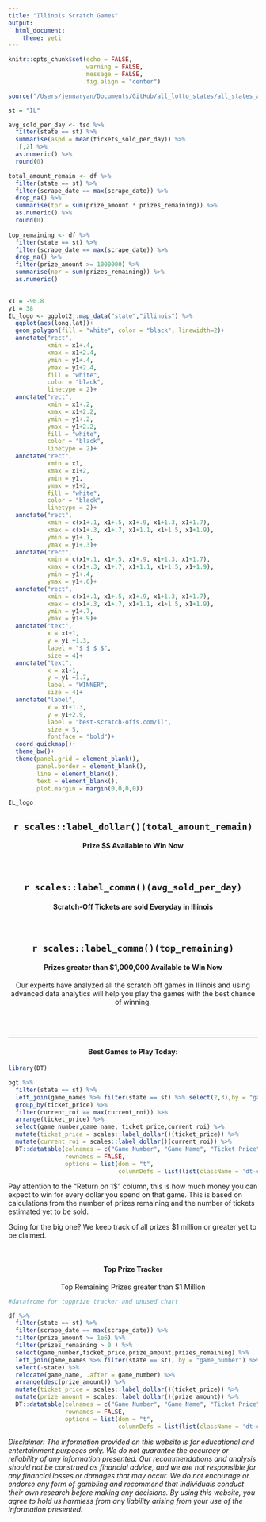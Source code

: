 ```yaml
---
title: "Illinois Scratch Games"
output: 
  html_document:
    theme: yeti
---
```


```r
knitr::opts_chunk$set(echo = FALSE, 
                      warning = FALSE, 
                      message = FALSE,
                      fig.align = "center")

source("/Users/jennaryan/Documents/GitHub/all_lotto_states/all_states_analysis.R")

st = "IL"

avg_sold_per_day <- tsd %>% 
  filter(state == st) %>% 
  summarise(aspd = mean(tickets_sold_per_day)) %>% 
  .[,2] %>% 
  as.numeric() %>% 
  round(0)

total_amount_remain <- df %>% 
  filter(state == st) %>% 
  filter(scrape_date == max(scrape_date)) %>% 
  drop_na() %>% 
  summarise(tpr = sum(prize_amount * prizes_remaining)) %>%
  as.numeric() %>% 
  round(0)
  
top_remaining <- df %>% 
  filter(state == st) %>% 
  filter(scrape_date == max(scrape_date)) %>% 
  drop_na() %>% 
  filter(prize_amount >= 1000000) %>% 
  summarise(npr = sum(prizes_remaining)) %>% 
  as.numeric()
  
```

```r

x1 = -90.8
y1 = 38
IL_logo <- ggplot2::map_data("state","illinois") %>% 
  ggplot(aes(long,lat))+
  geom_polygon(fill = "white", color = "black", linewidth=2)+
  annotate("rect",
           xmin = x1+.4,
           xmax = x1+2.4,
           ymin = y1+.4,
           ymax = y1+2.4,
           fill = "white",
           color = "black",
           linetype = 2)+
  annotate("rect",
           xmin = x1+.2,
           xmax = x1+2.2,
           ymin = y1+.2,
           ymax = y1+2.2,
           fill = "white",
           color = "black",
           linetype = 2)+
  annotate("rect",
           xmin = x1,
           xmax = x1+2,
           ymin = y1,
           ymax = y1+2,
           fill = "white",
           color = "black",
           linetype = 2)+
  annotate("rect",
           xmin = c(x1+.1, x1+.5, x1+.9, x1+1.3, x1+1.7),
           xmax = c(x1+.3, x1+.7, x1+1.1, x1+1.5, x1+1.9),
           ymin = y1+.1,
           ymax = y1+.3)+
  annotate("rect",
           xmin = c(x1+.1, x1+.5, x1+.9, x1+1.3, x1+1.7),
           xmax = c(x1+.3, x1+.7, x1+1.1, x1+1.5, x1+1.9),
           ymin = y1+.4,
           ymax = y1+.6)+
  annotate("rect",
           xmin = c(x1+.1, x1+.5, x1+.9, x1+1.3, x1+1.7),
           xmax = c(x1+.3, x1+.7, x1+1.1, x1+1.5, x1+1.9),
           ymin = y1+.7,
           ymax = y1+.9)+
  annotate("text",
           x = x1+1,
           y = y1 +1.3,
           label = "$ $ $ $",
           size = 4)+
  annotate("text",
           x = x1+1,
           y = y1 +1.7,
           label = "WINNER",
           size = 4)+
  annotate("label",
           x = x1+1.3,
           y = y1+2.9,
           label = "best-scratch-offs.com/il",
           size = 5,
           fontface = "bold")+
  coord_quickmap()+
  theme_bw()+
  theme(panel.grid = element_blank(),
        panel.border = element_blank(),
        line = element_blank(),
        text = element_blank(),
        plot.margin = margin(0,0,0,0))

IL_logo
```

::: {style="text-align:center"}
## `r scales::label_dollar()(total_amount_remain)`

#### Prize \$\$ Available to Win Now

<br>

## `r scales::label_comma()(avg_sold_per_day)`

#### Scratch-Off Tickets are sold Everyday in Illinois

<br>

## `r scales::label_comma()(top_remaining)`

#### Prizes greater than \$1,000,000 Available to Win Now

Our experts have analyzed all the scratch off games in Illinois and using advanced data analytics will help you play the games with the best chance of winning.
:::

<br><br>

------------------------------------------------------------------------

#### Best Games to Play Today: {style="text-align: center"}

```r
library(DT)

bgt %>% 
  filter(state == st) %>% 
  left_join(game_names %>% filter(state == st) %>% select(2,3),by = "game_number") %>% 
  group_by(ticket_price) %>% 
  filter(current_roi == max(current_roi)) %>% 
  arrange(ticket_price) %>% 
  select(game_number,game_name, ticket_price,current_roi) %>% 
  mutate(ticket_price = scales::label_dollar()(ticket_price)) %>% 
  mutate(current_roi = scales::label_dollar()(current_roi)) %>% 
  DT::datatable(colnames = c("Game Number", "Game Name", "Ticket Price", "Return on $1"),
                rownames = FALSE,
                options = list(dom = "t",
                               columnDefs = list(list(className = 'dt-center', targets = 0:3))))

```

Pay attention to the "Return on 1\$" column, this is how much money you can expect to win for every dollar you spend on that game. This is based on calculations from the number of prizes remaining and the number of tickets estimated yet to be sold.

Going for the big one? We keep track of all prizes \$1 million or greater yet to be claimed.

<br>

#### **Top Prize Tracker** {style="text-align: center"}

::: {style="text-align: center"}
Top Remaining Prizes greater than \$1 Million
:::

```r
#datafrome for topprize tracker and unused chart

df %>% 
  filter(state == st) %>% 
  filter(scrape_date == max(scrape_date)) %>% 
  filter(prize_amount >= 1e6) %>% 
  filter(prizes_remaining > 0 ) %>% 
  select(game_number,ticket_price,prize_amount,prizes_remaining) %>% 
  left_join(game_names %>% filter(state == st), by = "game_number") %>% 
  select(-state) %>% 
  relocate(game_name, .after = game_number) %>% 
  arrange(desc(prize_amount)) %>% 
  mutate(ticket_price = scales::label_dollar()(ticket_price)) %>% 
  mutate(prize_amount = scales::label_dollar()(prize_amount)) %>% 
  DT::datatable(colnames = c("Game Number", "Game Name", "Ticket Price", "Prize Amount", "Prizes Remaining"),
                rownames = FALSE,
                options = list(dom = "t",
                               columnDefs = list(list(className = 'dt-center', targets = 0:4))))
```

*Disclaimer: The information provided on this website is for educational and entertainment purposes only. We do not guarantee the accuracy or reliability of any information presented. Our recommendations and analysis should not be construed as financial advice, and we are not responsible for any financial losses or damages that may occur. We do not encourage or endorse any form of gambling and recommend that individuals conduct their own research before making any decisions. By using this website, you agree to hold us harmless from any liability arising from your use of the information presented.*
